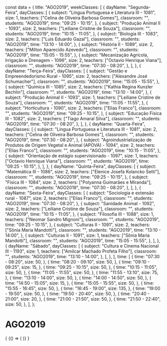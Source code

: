 const data = {
  title: "AGO2019",
  weekClasses: [
    {
      dayName: "Segunda-Feira",
      dayClasses: [
        {
          subject: "Língua Portuguesa e Literatura III - 1081",
          size: 1,
          teachers: ["Celina de Oliveira Barbosa Gomes"],
          classroom: "",
          students: "AGO2019",
          time: "09:25 - 10:15",
        },
        {
          subject: "Produção Animal II - 1093",
          size: 2,
          teachers: ["Leiliane Cristine de Souza"],
          classroom: "",
          students: "AGO2019",
          time: "10:15 - 11:05",
        },
        {
          subject: "Biologia III - 1083",
          size: 2,
          teachers: ["Luis Eduardo Gazal"],
          classroom: "",
          students: "AGO2019",
          time: "13:10 - 14:00",
        },
        {
          subject: "História II - 1089",
          size: 2,
          teachers: ["Milton Aparecido Azevedo"],
          classroom: "",
          students: "AGO2019",
          time: "15:05 - 15:55",
        },
        {
          subject: "Mecanização Agrícola, Irrigação e Drenagem - 1096",
          size: 2,
          teachers: ["Octavio Henrique Viana"],
          classroom: "",
          students: "AGO2019",
          time: "07:30 - 08:20",
        },
      ],
    },
    {
      dayName: "Terça-Feira",
      dayClasses: [
        {
          subject: "Gestão e Empreendedorismo Rural - 1095",
          size: 2,
          teachers: ["Alexandre José Schumacher"],
          classroom: "",
          students: "AGO2019",
          time: "15:05 - 15:55",
        },
        {
          subject: "Química III - 1085",
          size: 2,
          teachers: ["Kathia Regina Kunzler Bechlin"],
          classroom: "",
          students: "AGO2019",
          time: "13:10 - 14:00",
        },
        {
          subject: "Produção Animal II - 1093",
          size: 1,
          teachers: ["Leiliane Cristine de Souza"],
          classroom: "",
          students: "AGO2019",
          time: "11:05 - 11:55",
        },
        {
          subject: "Horticultura - 1090",
          size: 2,
          teachers: ["Elias Franco"],
          classroom: "",
          students: "AGO2019",
          time: "09:25 - 10:15",
        },
        {
          subject: "Educação Física III - 1082",
          size: 2,
          teachers: ["Tiago Amaral Silva"],
          classroom: "",
          students: "AGO2019",
          time: "07:30 - 08:20",
        },
      ],
    },
    {
      dayName: "Quarta-Feira",
      dayClasses: [
        {
          subject: "Língua Portuguesa e Literatura III - 1081",
          size: 2,
          teachers: ["Celina de Oliveira Barbosa Gomes"],
          classroom: "",
          students: "AGO2019",
          time: "07:30 - 08:20",
        },
        {
          subject:
            "Agroindustrialização de Produtos de Origem Vegetal e Animal (APOVA) - 1094",
          size: 2,
          teachers: ["Elias Franco"],
          classroom: "",
          students: "AGO2019",
          time: "10:15 - 11:05",
        },
        {
          subject: "Orientação de estágio supervisionado - 1097",
          size: 1,
          teachers: ["Octavio Henrique Viana"],
          classroom: "",
          students: "AGO2019",
          time: "09:25 - 10:15",
        },
      ],
    },
    {
      dayName: "Quinta-Feira",
      dayClasses: [
        {
          subject: "Matemática III - 1086",
          size: 2,
          teachers: ["Elenice Josefa Kolancko Setti"],
          classroom: "",
          students: "AGO2019",
          time: "09:25 - 10:15",
        },
        {
          subject: "Física III - 1084",
          size: 2,
          teachers: ["Polyanna Guimarães e Miranda"],
          classroom: "",
          students: "AGO2019",
          time: "07:30 - 08:20",
        },
      ],
    },
    {
      dayName: "Sexta-Feira",
      dayClasses: [
        {
          subject: "Sociologia e extensão rural - 1087",
          size: 2,
          teachers: ["Elias Franco"],
          classroom: "",
          students: "AGO2019",
          time: "07:30 - 08:20",
        },
        {
          subject: "Sanidade Animal - 1092",
          size: 2,
          teachers: ["Leiliane Cristine de Souza"],
          classroom: "",
          students: "AGO2019",
          time: "10:15 - 11:05",
        },
        {
          subject: "Filosofia III - 1088",
          size: 1,
          teachers: ["Neomar Sandro Mignoni"],
          classroom: "",
          students: "AGO2019",
          time: "09:25 - 10:15",
        },
        {
          subject: "Culturas II - 1091",
          size: 2,
          teachers: ["Sônia Maria Mandotti"],
          classroom: "",
          students: "AGO2019",
          time: "13:10 - 14:00",
        },
        {
          subject: "Culturas II - 1091",
          size: 1,
          teachers: ["Sônia Maria Mandotti"],
          classroom: "",
          students: "AGO2019",
          time: "15:05 - 15:55",
        },
      ],
    },
    {
      dayName: "Sábado",
      dayClasses: [
        {
          subject: "Cultura e Cinema Nacional III - 1193",
          size: 1,
          teachers: ["Amilcar Machado Profeta Filho"],
          classroom: "",
          students: "AGO2019",
          time: "13:10 - 14:00",
        },
      ],
    },
  ],
  time: [
    {
      time: "07:30 - 08:20",
      size: 50,
    },
    {
      time: "08:20 - 09:10",
      size: 50,
    },
    {
      time: "09:10 - 09:25",
      size: 15,
    },
    {
      time: "09:25 - 10:15",
      size: 50,
    },
    {
      time: "10:15 - 11:05",
      size: 50,
    },
    {
      time: "11:05 - 11:55",
      size: 50,
    },
    {
      time: "11:55 - 13:10",
      size: 75,
    },
    {
      time: "13:10 - 14:00",
      size: 50,
    },
    {
      time: "14:00 - 14:50",
      size: 50,
    },
    {
      time: "14:50 - 15:05",
      size: 15,
    },
    {
      time: "15:05 - 15:55",
      size: 50,
    },
    {
      time: "15:55 - 16:45",
      size: 50,
    },
    {
      time: "16:45 - 19:00",
      size: 135,
    },
    {
      time: "19:00 - 19:50",
      size: 50,
    },
    {
      time: "19:50 - 20:40",
      size: 50,
    },
    {
      time: "20:40 - 21:00",
      size: 20,
    },
    {
      time: "21:00 - 21:50",
      size: 50,
    },
    {
      time: "21:50 - 22:40",
      size: 50,
    },
  ],
};

# AGO2019

<div>
  {
    <BrowserOnly>
      {() => (
        <Grid
          title={data.title}
          weekClasses={data.weekClasses}
          time={data.time}
        />
      )}
    </BrowserOnly>
  }
</div>

